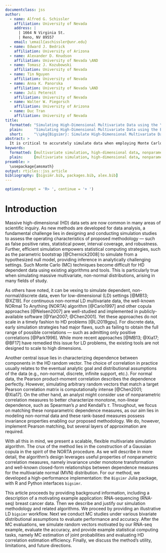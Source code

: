 ```yaml
---
documentclass: jss
author:
  - name: Alfred G. Schissler
    affiliation: University of Nevada
    address: |
      | 1664 N Virginia St.
      | Reno, NV 89557
    email: \email{aschissler@unr.edu}
  - name: Edward J. Bedrick
    affiliation: University of Arizona
  - name: Alexander D. Knudson
    affiliation: University of Nevada \AND
  - name: Tomasz J. Kozubowski
    affiliation: University of Nevada
  - name: Tin Nguyen
    affiliation: University of Nevada
  - name: Anna K. Panorska
    affiliation: University of Nevada \AND
  - name: Juli Petereit
    affiliation: University of Nevada
  - name: Walter W. Piegorsch
    affiliation: University of Arizona
  - name: Duc Tran
    affiliation: University of Nevada
title:
  formatted: "Simulating High-Dimensional Multivariate Data using the \\pkg{Bigsimr} Package"
  plain:     "Simulating High-Dimensional Multivariate Data using the Bigsimr Package"
  short:     "\\pkg{Bigsimr}: Simulate High-Dimensional Multivariate Data"
abstract: >
  It is critical to accurately simulate data when employing Monte Carlo techniques and evaluating statistical methodology. Measurements are often correlated and high dimensional in this era of big data, such as data obtained in high-throughput biomedical experiments. Due to the computational complexity and a lack of user-friendly software available to simulate these massive multivariate constructions, researchers resort to simulation designs that posit independence or perform arbitrary data transformations. To close this gap, we developed the \pkg{Bigsimr} Julia package with R and Python interfaces. These packages empower high-dimensional random vector simulation with arbitrary marginal distributions and dependency via a Pearson, Spearman, or Kendall correlation matrix. \pkg{Bigsimr} contains high-performance features, including multi-core and graphical-processing-unit-accelerated algorithms to estimate correlation and compute the nearest correlation matrix. Monte Carlo studies quantify the accuracy and scalability of our approach, up to $d=10,000$. We describe example workflows and apply to a high-dimensional data set --- RNA-sequencing data obtained from breast cancer tumor samples.
keywords:
  formatted: [multivariate simulation, high-dimensional data, nonparametric correlation, Gaussian copula, RNA-sequencing data, breast cancer]
  plain:     [multivariate simulation, high-dimensional data, nonparametric correlation, Gaussian copula, RNA-sequencing data, breast cancer]
preamble: >
  \usepackage{amsmath}
output: rticles::jss_article
bibliography: [bigsimr.bib, packages.bib, alex.bib]
---
```


```r
options(prompt = 'R> ', continue = '+ ')
```

\clearpage

# Introduction

Massive high-dimensional (HD) data sets are now common in many areas of scientific inquiry. As new methods are developed for data analysis, a fundamental challenge lies in designing and conducting simulation studies to assess the operating characteristics of proposed methodology --- such as false positive rates, statistical power, interval coverage, and robustness. Further, efficient simulation empowers statistical computing strategies, such as the parametric bootstrap [@Chernick2008] to simulate from a hypothesized null model, providing inference in analytically challenging settings. Such Monte Carlo (MC) techniques become difficult for HD dependent data using existing algorithms and tools. This is particularly true when simulating massive multivariate, non-normal distributions, arising in many fields of study.

As others have noted, it can be vexing to simulate dependent, non-normal/discrete data, even for low-dimensional (LD) settings [@MB13; @XZ19]. For continuous non-normal LD multivariate data, the well-known NORmal To Anything (NORTA) algorithm [@Cario1997] and other copula approaches [@Nelsen2007] are well-studied and implemented in publicly-available software [@Yan2007; @Chen2001]. Yet these approaches do not scale in a timely fashion to HD problems [@Li2019gpu]. For discrete data, early simulation strategies had major flaws, such as failing to obtain the full range of possible correlations --- such as admitting only positive correlations [@Park1996]. While more recent approaches [@MB13; @Xia17; @BF17] have remedied this issue for LD problems, the existing tools are not designed to scale to high dimensions.

Another central issue lies in characterizing dependence between components in the HD random vector. The choice of correlation in practice usually relates to the eventual analytic goal and distributional assumptions of the data (e.g., non-normal, discrete, infinite support, etc.). For normal data, the Pearson product-moment correlation describes the dependence perfectly. However, simulating arbitrary random vectors that match a target Pearson correlation matrix is computationally intense [@Chen2001; @Xia17]. On the other hand, an analyst might consider use of nonparametric correlation measures to better characterize monotone, non-linear dependence, such as Spearman's $\rho$ and Kendall's $\tau$. Throughout, we focus on matching these nonparametric dependence measures, as our aim lies in modeling non-normal data and these rank-based measures possess invariance properties enabling our proposed methodology. We do, however, implement Pearson matching, but several layers of approximation are required.

With all this in mind, we present a scalable, flexible multivariate simulation algorithm. The crux of the method lies in the construction of a Gaussian copula in the spirit of the NORTA procedure. As we will describe in more detail, the algorithm's design leverages useful properties of nonparametric correlation measures, namely invariance under monotone transformation and well-known closed-form relationships between dependence measures for the multivariate normal (MVN) distribution. For our method, we developed a high-performance implementation: the `Bigsimr` Julia package, with R and Python interfaces `bigsimr`.

This article proceeds by providing background information, including a description of a motivating example application: RNA-sequencing (RNA-seq) breast cancer data. Then we describe and justify our simulation methodology and related algorithms. We proceed by providing an illustrative LD `bigsimr` workflow. Next we conduct MC studies under various bivariate distributional assumptions to evaluate performance and accuracy. After the MC evaluations, we simulate random vectors motivated by our RNA-seq example, evaluate the accuracy, and provide example statistical computing tasks, namely MC estimation of joint probabilities and evaluating HD correlation estimation efficiency. Finally, we discuss the method's utility, limitations, and future directions.
